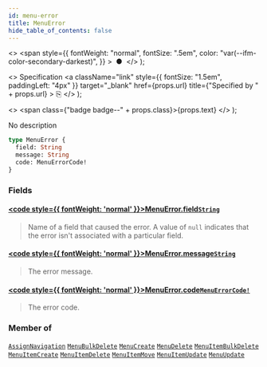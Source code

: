 ```yaml
---
id: menu-error
title: MenuError
hide_table_of_contents: false
---
```


  <>
    <span
      style={{
        fontWeight: "normal",
        fontSize: ".5em",
        color: "var(--ifm-color-secondary-darkest)",
      }}
    >
      &nbsp;●&nbsp;
    </span>
  </>
);

  <>
    Specification
    <a
      className="link"
      style={{ fontSize: "1.5em", paddingLeft: "4px" }}
      target="\_blank"
      href={props.url}
      title={"Specified by " + props.url}
    >
      ⎘
    </a>
  </>
);

  <>
    <span class={"badge badge--" + props.class}>{props.text}</span>
  </>
);

No description

```graphql
type MenuError {
  field: String
  message: String
  code: MenuErrorCode!
}
```

### Fields

#### [<code style={{ fontWeight: 'normal' }}>MenuError.<b>field</b></code>](#)<Bullet />[`String`](../../../developer/api-reference/scalars/string) <Badge class="secondary" text="scalar"/>

> Name of a field that caused the error. A value of `null` indicates that the error isn't associated with a particular field.

#### [<code style={{ fontWeight: 'normal' }}>MenuError.<b>message</b></code>](#)<Bullet />[`String`](../../../developer/api-reference/scalars/string) <Badge class="secondary" text="scalar"/>

> The error message.

#### [<code style={{ fontWeight: 'normal' }}>MenuError.<b>code</b></code>](#)<Bullet />[`MenuErrorCode!`](../../../developer/api-reference/enums/menu-error-code) <Badge class="secondary" text="non-null"/> <Badge class="secondary" text="enum"/>

> The error code.

### Member of

[`AssignNavigation`](../../../developer/api-reference/objects/assign-navigation) <Badge class="secondary" text="object"/><Bullet />[`MenuBulkDelete`](../../../developer/api-reference/objects/menu-bulk-delete) <Badge class="secondary" text="object"/><Bullet />[`MenuCreate`](../../../developer/api-reference/objects/menu-create) <Badge class="secondary" text="object"/><Bullet />[`MenuDelete`](../../../developer/api-reference/objects/menu-delete) <Badge class="secondary" text="object"/><Bullet />[`MenuItemBulkDelete`](../../../developer/api-reference/objects/menu-item-bulk-delete) <Badge class="secondary" text="object"/><Bullet />[`MenuItemCreate`](../../../developer/api-reference/objects/menu-item-create) <Badge class="secondary" text="object"/><Bullet />[`MenuItemDelete`](../../../developer/api-reference/objects/menu-item-delete) <Badge class="secondary" text="object"/><Bullet />[`MenuItemMove`](../../../developer/api-reference/objects/menu-item-move) <Badge class="secondary" text="object"/><Bullet />[`MenuItemUpdate`](../../../developer/api-reference/objects/menu-item-update) <Badge class="secondary" text="object"/><Bullet />[`MenuUpdate`](../../../developer/api-reference/objects/menu-update) <Badge class="secondary" text="object"/>
